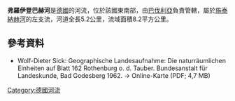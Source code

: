 {{No footnotes|time=2020-12-06T04:06:43+00:00}}
{{Coord|49.496742|N|10.105300|E|display=title}}

'''弗羅伊登巴赫河'''是[[德國|德國]]的河流，位於該國東南部，由[[巴伐利亞|巴伐利亞]]負責管轄，屬於[[施泰納赫河_(陶伯河支流)|施泰納赫河]]的左支流，河道全長5.2公里，流域面積8.2平方公里。

==參考資料==
* Wolf-Dieter Sick: Geographische Landesaufnahme: Die naturräumlichen Einheiten auf Blatt 162 Rothenburg o. d. Tauber. Bundesanstalt für Landeskunde, Bad Godesberg 1962. → Online-Karte (PDF; 4,7 MB)

{{Germany-geo-stub}}
[[Category:德國河流|Category:德國河流]]